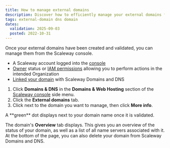 ```yaml
---
title: How to manage external domains
description: Discover how to efficiently manage your external domains from the Scaleway console. Learn how to access domain information, verify domain status, manage name servers, and delete domains when necessary, all through the Domains and DNS dashboard.
tags: external-domain dns domain
dates:
  validation: 2025-09-03
  posted: 2022-10-31
---
```




Once your external domains have been created and validated, you can manage them from the Scaleway console.

<Requirements />

- A Scaleway account logged into the [console](https://account.scaleway.com/?service=elements)
- [Owner](/iam/concepts/#owner) status or [IAM permissions](/iam/concepts/#permission) allowing you to perform actions in the intended Organization
- [Linked your domain](/domains-and-dns/how-to/add-external-domain/) with Scaleway Domains and DNS

1. Click **Domains & DNS** in the **Domains & Web Hosting** section of the [Scaleway console](https://account.scaleway.com/?service=elements) side menu.
2. Click the **External domains** tab.
3. Click <Icon name="more" /> next to the domain you want to manage, then click **More info**.
  <Lightbox image={image} alt="" />
  <Message type="note">
    A **green** dot displays next to your domain name once it is validated.
  </Message>

The domain's **Overview** tab displays. This gives you an overview of the status of your domain, as well as a list of all name servers associated with it. At the bottom of the page, you can also delete your domain from Scaleway Domains and DNS.

<Lightbox image={image2} alt="" />


